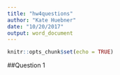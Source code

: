 ```yaml
---
title: "hw4questions"
author: "Kate Huebner"
date: "10/20/2017"
output: word_document
---
```


```r
knitr::opts_chunk$set(echo = TRUE)
```

##Question 1


